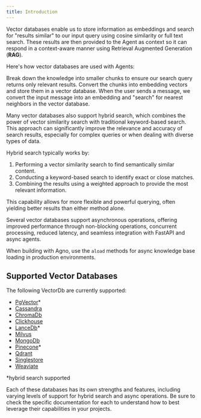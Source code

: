 ```yaml
---
title: Introduction
---
```


Vector databases enable us to store information as embeddings and search for "results similar" to our input query using cosine similarity or full text search. These results are then provided to the Agent as context so it can respond in a context-aware manner using Retrieval Augmented Generation (**RAG**).

Here's how vector databases are used with Agents:

<Steps>
  <Step title="Chunk the information">
    Break down the knowledge into smaller chunks to ensure our search query
    returns only relevant results.
  </Step>
  <Step title="Load the knowledge base">
    Convert the chunks into embedding vectors and store them in a vector
    database.
  </Step>
  <Step title="Search the knowledge base">
    When the user sends a message, we convert the input message into an
    embedding and "search" for nearest neighbors in the vector database.
  </Step>
</Steps>

Many vector databases also support hybrid search, which combines the power of vector similarity search with traditional keyword-based search. This approach can significantly improve the relevance and accuracy of search results, especially for complex queries or when dealing with diverse types of data.

Hybrid search typically works by:

1. Performing a vector similarity search to find semantically similar content.
2. Conducting a keyword-based search to identify exact or close matches.
3. Combining the results using a weighted approach to provide the most relevant information.

This capability allows for more flexible and powerful querying, often yielding better results than either method alone.

<Card title="⚡ Asynchronous Operations">
  <p>Several vector databases support asynchronous operations, offering improved performance through non-blocking operations, concurrent processing, reduced latency, and seamless integration with FastAPI and async agents.</p>
  <Tip className="mt-4">
    When building with Agno, use the <code>aload</code> methods for async knowledge base loading in production environments.
  </Tip>
</Card>

## Supported Vector Databases

The following VectorDb are currently supported:

- [PgVector](/vectordb/pgvector)\*
- [Cassandra](/vectordb/cassandra)
- [ChromaDb](/vectordb/chroma)
- [Clickhouse](/vectordb/clickhouse)
- [LanceDb](/vectordb/lancedb)\*
- [Milvus](/vectordb/milvus)
- [MongoDb](/vectordb/mongodb)
- [Pinecone](/vectordb/pinecone)\*
- [Qdrant](/vectordb/qdrant)
- [Singlestore](/vectordb/singlestore)
- [Weaviate](/vectordb/weaviate)

\*hybrid search supported

Each of these databases has its own strengths and features, including varying levels of support for hybrid search and async operations. Be sure to check the specific documentation for each to understand how to best leverage their capabilities in your projects.